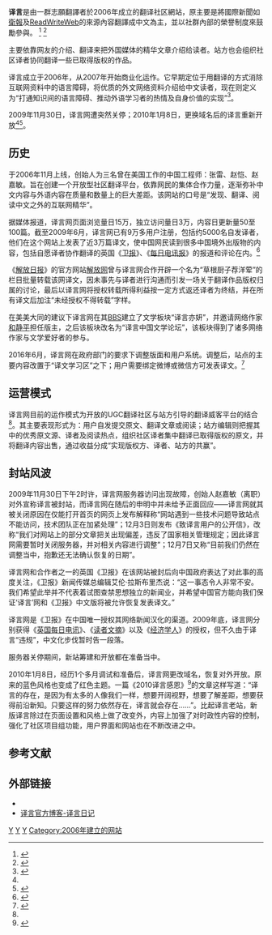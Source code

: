 {{Multiple issues|
{{update|time=2015-03-15T10:14:24+00:00}}
{{Advert|time=2022-04-15T04:37:38+00:00}}
}}
{{Infobox Company
| company_name        = 译言网
| founder             = [http://space.yeeyan.org/u/thunder 张雷]、[http://space.yeeyan.org/u/dding 赵恺] 和 [http://space.yeeyan.org/u/little 赵嘉敏]
| key_people          = [http://space.yeeyan.org/u/little 赵嘉敏]<br /><small>([[董事长|董事长]] 兼 [[总经理|总经理]])</small>
| industry            = [[IT|IT]]
| location            = {{CHN}}[[北京|北京]]
| homepage            = {{official url}}
}}

'''译言'''是由一群志願翻譯者於2006年成立的翻译社区網站，原主要是將國際新聞如[[衛報|衛報]]及[[ReadWriteWeb|ReadWriteWeb]]的來源內容翻譯成中文為主，並以社群內部的榮譽制度來鼓勵參與。
<ref name="Stray">{{Cite web
| last = Stray
| first = Jonathan
| title = The Wikipedia of news translation: Yeeyan.org's volunteer community
| work = Nieman Journalism Lab
| accessdate = 2013-04-23
| url = http://www.niemanlab.org/2010/06/the-wikipedia-of-news-translation-yeeyan-orgs-volunteer-community/
| date = 2010
| archive-date = 2013-03-31
| archive-url = https://web.archive.org/web/20130331010458/http://www.niemanlab.org/2010/06/the-wikipedia-of-news-translation-yeeyan-orgs-volunteer-community/
| dead-url = no
}}</ref>
<ref>{{Cite paper
| publisher = The University of Manchester
| last = Fan
| first = Lingjuan
| title = Lingjuan Fan
| accessdate = 2013-04-23
| url = http://www.alc.manchester.ac.uk/subjects/tis/postgraduateresearch/currentphd/lingjuanfan/
}}</ref>

主要依靠网友的介绍、翻译来把外国媒体的精华文章介绍给读者。站方也会组织社区译者协同翻译一些已取得版权的作品。

译言成立于2006年，从2007年开始商业化运作。它早期定位于用翻译的方式消除互联网资料中的语言障碍，将优质的外文网络资料介绍给中文读者，现在则定义为“打通知识间的语言障碍、推动外语学习者的热情及自身价值的实现”<ref name = "yeeyan">{{cite web
| url = http://www.yeeyan.org/main/aboutus
| title = 关于译言
| publisher = 译言网
| accessdate = 2010-05-16
| archive-date = 2010-05-23
| archive-url = https://web.archive.org/web/20100523232048/http://www.yeeyan.org/main/aboutus
| dead-url = no
}}</ref>。

2009年11月30日，译言网遭突然关停；2010年1月8日，更换域名后的译言重新开放<ref name="Stray"/><ref>{{cite web
| url = http://www.infzm.com/content/40739
| title = 译言 离开的39天
| author = 杨潇
| date = 2010-01-25
| publisher = 南方周末
| accessdate = 2010-05-16
| archive-date = 2010-05-03
| archive-url = https://web.archive.org/web/20100503135038/http://www.infzm.com/content/40739
| dead-url = no
}}</ref>。

== 历史 ==
于2006年11月上线，创始人为三名曾在美国工作的中国工程师：张雷、赵恺、赵嘉敏。旨在创建一个开放型社区翻译平台，依靠网民的集体合作力量，逐渐弥补中文内容与外语内容在质量和数量上的巨大差距。该网站的口号是“发现、翻译、阅读中文之外的互联网精华”。

据媒体报道，译言网页面浏览量日15万，独立访问量日3万，内容日更新量50至100篇。截至2009年6月，译言网已有9万多用户注册，包括约5000名自发译者，他们在这个网站上发表了近3万篇译文，使中国网民读到很多中国境外出版物的内容，包括自愿译者协作翻译的英国《[[卫报|卫报]]》、《[[每日电讯报|每日电讯报]]》的报道和评论在内。<ref>{{cite news|url =http://www.guardian.co.uk/world/2009/dec/03/yeeyan-china-guardian-media-mandarin|title =China closes Yeeyan website that translated Guardian stories|author =|language =zh-hans|publisher =[[卫报|卫报]]|accessdate =2009-12-05|archive-date =2009-12-07|archive-url =https://web.archive.org/web/20091207114316/http://www.guardian.co.uk/world/2009/dec/03/yeeyan-china-guardian-media-mandarin|dead-url =no}}</ref>

《[[解放日报|解放日报]]》的官方网站[[解放网|解放网]]曾与译言网合作开辟一个名为“草根厨子荐洋荤”的栏目批量转载该网译文，因未事先与译者进行沟通而引发一场关于翻译作品版权归属的讨论，最后以译言网将授权转载所得利益按一定方式返还译者为终结，并在所有译文后加注“未经授权不得转载”字样。

在美美大同的建议下译言网在其[[BBS|BBS]]建立了文学板块“译言亦妍”，并邀请网络作家[[和静平|和静平]]担任版主，之后该板块改名为“译言中国文学论坛”，该板块得到了诸多网络作家与文学爱好者的参与。

2016年6月，译言网在政府部门的要求下调整版面和用户系统。调整后，站点的主要内容改置于“译文学习区”之下；用户需要绑定微博或微信方可发表译文。<ref>{{Cite web|url=http://article.yeeyan.org/view/137424/496528|title=译言-关于译言网站近期版面和用户系统调整的公告|accessdate=2016-06-12|last=译言|work=article.yeeyan.org|archive-date=2016-06-16|archive-url=https://web.archive.org/web/20160616185444/http://article.yeeyan.org/view/137424/496528|dead-url=no}}</ref>

== 运营模式 ==
译言网目前的运作模式为开放的UGC翻译社区与站方引导的翻译威客平台的结合<ref name = "yeeyan" />。其主要表现形式为：用户自发提交原文、翻译文章或阅读；站方编辑则把握其中的优秀原文源、译者及阅读热点，组织社区译者集中翻译已取得版权的原文，并将翻译内容出售，通过收益分成“实现版权方、译者、站方的共赢”。

== 封站风波 ==
2009年11月30日下午2时许，译言网服务器访问出现故障，创始人赵嘉敏（离职）对外宣称译言被封站，而译言网在随后的申明中并未给予正面回应——译言网就其被关闭原因在仅能打开首页的网页上发布解释称“网站遇到一些技术问题导致站点不能访问，技术团队正在加紧处理”；12月3日则发布《致译言用户的公开信》，改称“我们对网站上的部分文章把关出现偏差，违反了国家相关管理规定；因此译言网需要暂时关闭服务器，并对相关内容进行调整”；12月7日又称“目前我们仍然在调整当中，抱歉还无法确认恢复的日期”。

译言网和合作者之一的英国《卫报》在该网站被封后向中国政府表达了对此事的高度关注，《卫报》新闻传媒总编辑艾伦·拉斯布里杰说：“这一事态令人非常不安。我们希望此举并不代表着试图查禁思想独立的新闻业，并希望中国官方能向我们保证‘译言’网和《卫报》中文版将被允许恢复发表译文。”

译言网是《卫报》在中国唯一授权其网络新闻汉化的渠道。2009年底，译言网分别获得《[[英国每日电讯|英国每日电讯]]》、《[[读者文摘|读者文摘]]》以及《[[经济学人|经济学人]]》的授权，但不久由于译言“违规”，中文化步伐暂时告一段落。

服务器关停期间，新站筹建和开放都在准备当中。

2010年1月8日，经历1个多月调试和准备后，译言网更改域名，恢复对外开放。原来的蓝色风格也变成了红色主题。一篇《2010译言感恩》<ref>{{Cite web |url=http://www.yeeyan.org/thanks/thankslatter.html |title=《譯言感恩》之〈感謝·重生〉 |access-date=2010-05-29 |archive-date=2010-03-17 |archive-url=https://web.archive.org/web/20100317090953/http://www.yeeyan.org/thanks/thankslatter.html |dead-url=no }}</ref>的文章这样写道：“译言的存在，是因为有太多的人像我们一样，想要开阔视野，想要了解差距，想要获得前沿新知。只要这样的努力依然存在，译言就会存在……”。比起译言老站，新版译言除过在页面设置和风格上做了改变外，内容上加强了对时政性内容的控制，强化了社区项目组功能，用户界面和网站也在不断改进之中。

== 参考文献 ==
{{Reflist|2}}

==外部链接==
*{{Official website}}
*[http://blog.yeeyan.org 译言官方博客-译言日记]{{Wayback|url=http://blog.yeeyan.org/ |date=20110902033128 }}


[[Category:中文网站|Y]]
[[Category:翻译平台|Y]]
[[Category:Web_2.0|Y]]
[[Category:2006年建立的网站|Category:2006年建立的网站]]